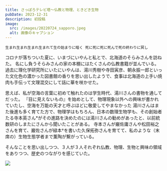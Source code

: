 ```yaml
---
title: さっぽろテレビ塔〜仏教と物理、ときどき生物
pubDate: 2023-12-31
description: 初投稿
image:
  src: /images/20220724_sapporo.jpeg
  alt: 画像のキャプション
---
```


`生まれ生まれ生まれ生まれて生の始まりに暗く
死に死に死に死んで死の終わりに冥し`

コロナが落ちついた夏に、いまづにいやんと私とで、北海道のそらみさんを訪ねた。
名にし負うそらみさんの家の本棚にはたくさんの仏教書籍が並んでいる。
過去に理化学研究所にいたにいやんは、湯川秀樹や寺田寅彦、朝永振一郎といった文化色の濃かった図書館の香りを思い出したようで、食事は北海道の上手い焼肉も手伝って文理混交にして話に華を咲かせた。

思えば、私が空海の言葉に初めて触れたのは学生時代、湯川さんの書物を通してだった。
『目に見えないもの』を始めとして、物理現象以外への興味が書かれていたし、空海を万能の天才と呼ぶほどに敬愛してやまなかった
湯川さんはまた後進も多く育てた方で、物理学はもちろん、日本の数理生物学も、その創始者たる寺本英さん\*がその進路を決めたのには湯川さんの勧めがあったと、以前統数研のしまたにさんから聞いたことがある。
寺本さんが巌佐庸さんや松田裕之さんを育て、巌佐さんが緑本†を書いた久保拓弥さんを育てて、私のような（末席の）生物生態学者まで薫陶が繋がっている。

そんなことを思い出しつつ、３人が３人それぞれ仏教、物理、生物と興味の領域をありつつ、歴史のつながりを感じていた。

![](/images/20220723_sapporo.jpeg)
